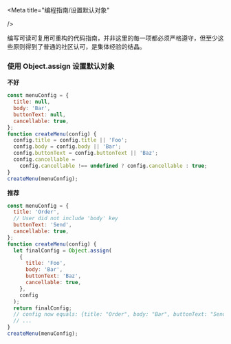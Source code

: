 
<Meta
  title="编程指南/设置默认对象"

/>

编写可读可复用可重构的代码指南，并非这里的每一项都必须严格遵守，但至少这些原则得到了普通的社区认可，是集体经验的结晶。

### 使用 Object.assign 设置默认对象

**不好**

```javascript
const menuConfig = {
  title: null,
  body: 'Bar',
  buttonText: null,
  cancellable: true,
};
function createMenu(config) {
  config.title = config.title || 'Foo';
  config.body = config.body || 'Bar';
  config.buttonText = config.buttonText || 'Baz';
  config.cancellable =
    config.cancellable !== undefined ? config.cancellable : true;
}
createMenu(menuConfig);
```

**推荐**

```javascript
const menuConfig = {
  title: 'Order',
  // User did not include 'body' key
  buttonText: 'Send',
  cancellable: true,
};
function createMenu(config) {
  let finalConfig = Object.assign(
    {
      title: 'Foo',
      body: 'Bar',
      buttonText: 'Baz',
      cancellable: true,
    },
    config
  );
  return finalConfig;
  // config now equals: {title: "Order", body: "Bar", buttonText: "Send", cancellable: true}
  // ...
}
createMenu(menuConfig);
```
